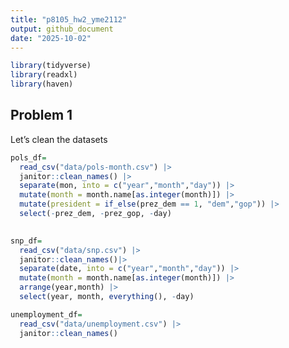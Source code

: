 ```yaml
---
title: "p8105_hw2_yme2112"
output: github_document
date: "2025-10-02"
---
```

```r
library(tidyverse)
library(readxl)
library(haven)
```


## Problem 1

Let's clean the datasets

```r
pols_df=
  read_csv("data/pols-month.csv") |> 
  janitor::clean_names() |> 
  separate(mon, into = c("year","month","day")) |>
  mutate(month = month.name[as.integer(month)]) |> 
  mutate(president = if_else(prez_dem == 1, "dem","gop")) |> 
  select(-prez_dem, -prez_gop, -day)
  
```



```r
snp_df=
  read_csv("data/snp.csv") |> 
  janitor::clean_names()|> 
  separate(date, into = c("year","month","day")) |>
  mutate(month = month.name[as.integer(month)]) |>
  arrange(year,month) |> 
  select(year, month, everything(), -day)

```


```r
unemployment_df=
  read_csv("data/unemployment.csv") |> 
  janitor::clean_names()



```






